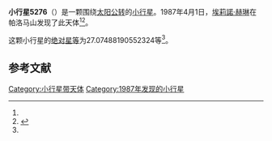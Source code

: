 {{Infobox planet
| bgcolour = #FFFFC0
| name = 5276 Gulkis
| symbol = 
| image = 
| caption = 
| discovery = yes
| discovery_ref = 
| discoverer = [[埃莉諾·赫琳|埃莉諾·赫琳]]
| discovery_site = [[帕洛马山|帕洛马山]] 
| discovered = 1987年4月1日
| designations = yes
| mp_name = 
| named_after = 
| alt_names = 1987 GK/ 1989 TH2
| mp_category = [[主带小行星|主带小行星]]
| orbit_ref = <ref name="a">[http://ssd.jpl.nasa.gov/sbdb.cgi?sstr=5276 5276 Gulkis] {{Wayback|url=http://ssd.jpl.nasa.gov/sbdb.cgi?sstr=5276 |date=20210828021602 }}，小行星數據庫瀏覽器（JPL Small-Body Database Browser）－[[美国国家航空航天局|美国国家航空航天局]]喷气推进实验室</ref>
| epoch = 2456400.5 (2013年4月18日更新)
| aphelion = {{convert|3.032693853743648|AU|km|3|abbr=on|lk=out}}
| perihelion = {{convert|2.136988643661336|AU|km|3|abbr=on}}
| semimajor = {{convert|2.584841248702492|AU|km|3|abbr=on}}
| eccentricity = 0.173261165
| period = 1517.921247 [[日|日]]<br />4.16[[儒略年|儒略年]]
| avg_speed = 
| inclination = 11.92400335814486
| asc_node = 167.571007475844
| mean_anomaly = 
| arg_peri = 27.07488190552324
| satellites = 
| physical_characteristics = yes
| dimensions = 
| mass = 
| density = 
| surface_grav = 
| escape_velocity = 
| sidereal_day = 
| axial_tilt = 
| pole_ecliptic_lat = 
| pole_ecliptic_lon = 
| albedo = 
| temperatures= 
| temp_name1 = 
| mean_temp_1 = 
| max_temp_1 = 
| temp_name2 = 
| max_temp_2 = 
| spectral_type = 
| abs_magnitude = 27.07488190552324
}}

'''小行星5276'''（{{lang-en|5276 Gulkis}}）是一颗围绕[[太阳|太阳]][[公转|公转]]的[[小行星|小行星]]。1987年4月1日，[[埃莉諾·赫琳|埃莉諾·赫琳]]在帕洛马山发现了此天体<ref name="a" /><ref>{{cite news|title=小行星列表|url=http://cfa-www.harvard.edu/iau/lists/NumberedMPs.txt|accessdate=2013-07-08|newspaper=哈佛大学|archive-date=2008-05-17|archive-url=https://web.archive.org/web/20080517010638/http://cfa-www.harvard.edu/iau/lists/NumberedMPs.txt|dead-url=no}}</ref>。

这颗小行星的[[绝对星等|绝对星等]]为27.07488190552324等<ref name="a" />。

==参考文献==
{{reflist}}
{{Minor Planet Number|[[小行星5275|小行星5275]]|[[小行星5277|小行星5277]]}}

{{小天体}}

[[Category:小行星带天体|Category:小行星带天体]]
[[Category:1987年发现的小行星|Category:1987年发现的小行星]]

{{asteroid-stub}}